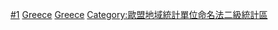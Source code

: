 {{Catmore}}

[[Category:希腊行政区划单位|#1]]
[[Category:各国大区|Greece]]
[[Category:欧洲各国一级行政区|Greece]]
[[Category:歐盟地域統計單位命名法二級統計區|Category:歐盟地域統計單位命名法二級統計區]]